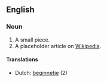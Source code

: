 ==English==

===Noun===
# A small piece.
# A placeholder article on [[Wikipedia]]. <!-- should probably come last :) -->

====Translations====
* Dutch: [[beginnetje]] (2)